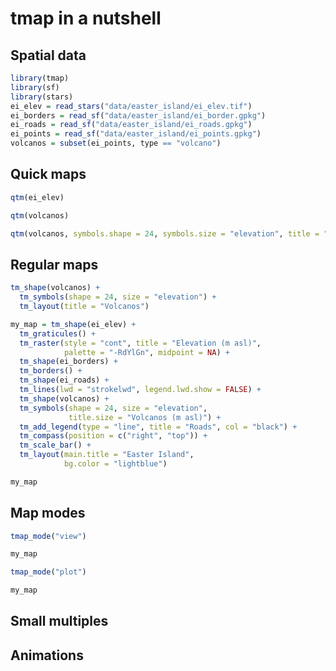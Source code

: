# **tmap** in a nutshell {#nutshell}

<!-- intro -->
<!-- exploration vs communication -->

## Spatial data

<!-- data intro -->
```r
library(tmap)
library(sf)
library(stars)
ei_elev = read_stars("data/easter_island/ei_elev.tif")
ei_borders = read_sf("data/easter_island/ei_border.gpkg")
ei_roads = read_sf("data/easter_island/ei_roads.gpkg")
ei_points = read_sf("data/easter_island/ei_points.gpkg")
volcanos = subset(ei_points, type == "volcano")
```


## Quick maps

<!-- customization vs quick map -->
<!-- exploration vs communication -->
```r
qtm(ei_elev)
```

```r
qtm(volcanos)
```

```r
qtm(volcanos, symbols.shape = 24, symbols.size = "elevation", title = "Volcanos")
```

## Regular maps

<!-- mention tmap elements -->

<!-- reproduce the above plot -->
```r
tm_shape(volcanos) +
  tm_symbols(shape = 24, size = "elevation") +
  tm_layout(title = "Volcanos")
```


<!-- add a complete map code -->
<!-- - Layered approach (grammar of graphics) -->
<!-- explain line by line -->
<!-- ref to other parts of the book -->

```r
my_map = tm_shape(ei_elev) +
  tm_graticules() +
  tm_raster(style = "cont", title = "Elevation (m asl)",
            palette = "-RdYlGn", midpoint = NA) +
  tm_shape(ei_borders) + 
  tm_borders() +
  tm_shape(ei_roads) + 
  tm_lines(lwd = "strokelwd", legend.lwd.show = FALSE) +
  tm_shape(volcanos) +
  tm_symbols(shape = 24, size = "elevation",
             title.size = "Volcanos (m asl)") +
  tm_add_legend(type = "line", title = "Roads", col = "black") +
  tm_compass(position = c("right", "top")) +
  tm_scale_bar() +
  tm_layout(main.title = "Easter Island",
            bg.color = "lightblue")
```

```r
my_map
```

<!-- refs  -->


## Map modes

<!-- static maps, default -->
<!-- interactive maps -->
```r
tmap_mode("view")
```

```r
my_map
```

```r
tmap_mode("plot")
```

```r
my_map
```

## Small multiples {#sm-section}

## Animations {#ani-section}
